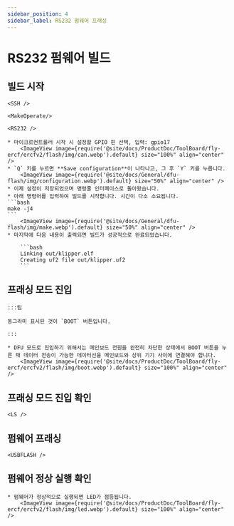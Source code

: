 ```yaml
---
sidebar_position: 4
sidebar_label: RS232 펌웨어 프래싱
---
```




# RS232 펌웨어 빌드

## 빌드 시작

    <SSH />

    <MakeOperate/>

    <RS232 />

    * 마이크로컨트롤러 시작 시 설정할 GPIO 핀 선택, 입력: gpio17
        <ImageView image={require('@site/docs/ProductDoc/ToolBoard/fly-ercf/ercfv2/flash/img/can.webp').default} size="100%" align="center" />
    * `Q` 키를 누르면 **Save configuration**이 나타나고, 그 후 `Y` 키를 누릅니다.
        <ImageView image={require('@site/docs/General/dfu-flash/img/configuration.webp').default} size="50%" align="center" />
    * 이제 설정이 저장되었으며 명령줄 인터페이스로 돌아왔습니다.
    * 아래 명령어를 입력하여 빌드를 시작합니다. 시간이 다소 소요됩니다.
    ```bash
    make -j4
    ```
        <ImageView image={require('@site/docs/General/dfu-flash/img/make.webp').default} size="50%" align="center" />
    * 마지막에 다음 내용이 출력되면 빌드가 성공적으로 완료되었습니다.

        ```bash
        Linking out/klipper.elf
        Creating uf2 file out/klipper.uf2
        ```


## 프래싱 모드 진입

    :::팁

    동그라미 표시된 것이 `BOOT` 버튼입니다.

    :::

    * DFU 모드로 진입하기 위해서는 메인보드 전원을 완전히 차단한 상태에서 BOOT 버튼을 누른 채 데이터 전송이 가능한 데이터선을 메인보드와 상위 기기 사이에 연결해야 합니다.
        <ImageView image={require('@site/docs/ProductDoc/ToolBoard/fly-ercf/ercfv2/flash/img/boot.webp').default} size="100%" align="center" />

## 프래싱 모드 진입 확인

    <LS />


## 펌웨어 프래싱
    
    <USBFLASH />
    


## 펌웨어 정상 실행 확인

    * 펌웨어가 정상적으로 실행되면 LED가 점등됩니다.
        <ImageView image={require('@site/docs/ProductDoc/ToolBoard/fly-ercf/ercfv2/flash/img/led.webp').default} size="100%" align="center" />

